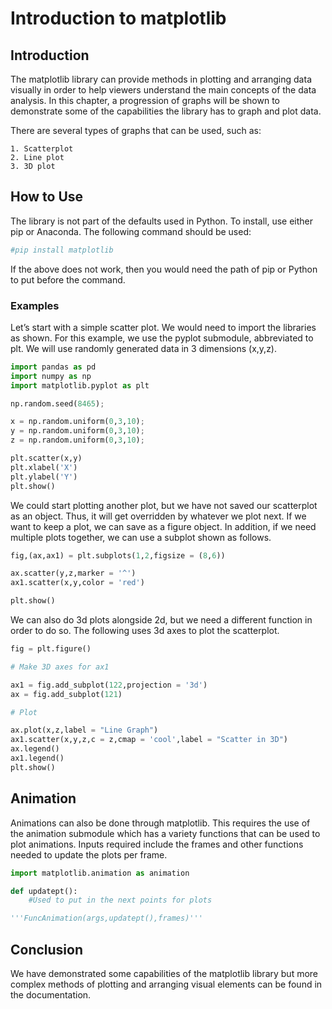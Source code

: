 # Introduction to matplotlib


## Introduction

The matplotlib library can provide methods in plotting and arranging data visually in order to help viewers understand the main concepts of the data analysis.
In this chapter, a progression of graphs will be shown to demonstrate some of the capabilities the library has to graph and plot data.

There are several types of graphs that can be used, such as:

	1. Scatterplot
	2. Line plot
	3. 3D plot

## How to Use

The library is not part of the defaults used in Python. To install, use either pip or Anaconda. The following command should be used:

```python

#pip install matplotlib

```

If the above does not work, then you would need the path of pip or Python to put before the command.

### Examples

Let's start with a simple scatter plot. We would need to import the libraries as shown. For this example, we use the pyplot submodule, abbreviated to plt.
We will use randomly generated data in 3 dimensions (x,y,z).

```python
import pandas as pd
import numpy as np
import matplotlib.pyplot as plt

np.random.seed(8465);

x = np.random.uniform(0,3,10);
y = np.random.uniform(0,3,10);
z = np.random.uniform(0,3,10);

plt.scatter(x,y)
plt.xlabel('X')
plt.ylabel('Y')
plt.show()

```

We could start plotting another plot, but we have not saved our scatterplot as an object. Thus, it will get overridden by whatever we plot next.
If we want to keep a plot, we can save as a figure object. In addition, if we need multiple plots together, we can use a subplot shown as follows.

```python

fig,(ax,ax1) = plt.subplots(1,2,figsize = (8,6))

ax.scatter(y,z,marker = '^')
ax1.scatter(x,y,color = 'red')

plt.show()
```

We can also do 3d plots alongside 2d, but we need a different function in order to do so. The following uses 3d axes to plot the scatterplot.

```python

fig = plt.figure()

# Make 3D axes for ax1

ax1 = fig.add_subplot(122,projection = '3d')
ax = fig.add_subplot(121)

# Plot

ax.plot(x,z,label = "Line Graph")
ax1.scatter(x,y,z,c = z,cmap = 'cool',label = "Scatter in 3D")
ax.legend()
ax1.legend()
plt.show()
```

## Animation

Animations can also be done through matplotlib. This requires the use of the animation submodule which has a variety functions that can be used to plot animations.
Inputs required include the frames and other functions needed to update the plots per frame.

```python

import matplotlib.animation as animation

def updatept():
	#Used to put in the next points for plots

'''FuncAnimation(args,updatept(),frames)'''
```

## Conclusion

We have demonstrated some capabilities of the matplotlib library but more complex methods of plotting and arranging visual elements can be found in the documentation.
